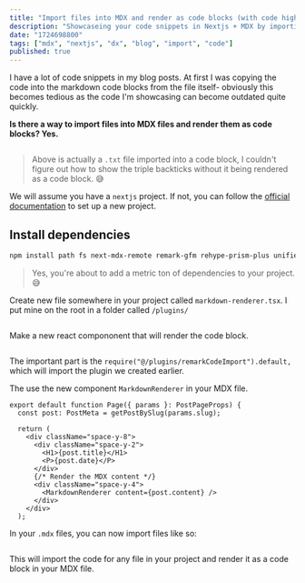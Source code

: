 ```yaml
---
title: "Import files into MDX and render as code blocks (with code highlighting)"
description: "Showcaseing your code snippets in Nextjs + MDX by importing the raw file"
date: "1724698800"
tags: ["mdx", "nextjs", "dx", "blog", "import", "code"]
published: true
---
```


I have a lot of code snippets in my blog posts. At first I was copying the code into the markdown code blocks from the file itself- obviously this becomes tedious as the code I'm showcasing can become outdated quite quickly.

**Is there a way to import files into MDX files and render them as code blocks? Yes.**

```markdown filepath="components/examples/markdown-import-file.txt"

```

> Above is actually a `.txt` file imported into a code block, I couldn't figure out how to show the triple backticks without it being rendered as a code block. 😅

We will assume you have a `nextjs` project. If not, you can follow the [official documentation](https://nextjs.org/docs/getting-started/installation) to set up a new project.

## Install dependencies

```bash
npm install path fs next-mdx-remote remark-gfm rehype-prism-plus unified unist-util-visit unist @types/unist @types/mdast
```

> Yes, you're about to add a metric ton of dependencies to your project. 😅

Create new file somewhere in your project called `markdown-renderer.tsx`. I put mine on the root in a folder called `/plugins/`

```ts filepath="plugins/remarkCodeImport.ts"

```

Make a new react compononent that will render the code block.

```tsx filepath="components/examples/markdown-renderer.tsx"

```

The important part is the `require("@/plugins/remarkCodeImport").default,` which will import the plugin we created earlier.

The use the new component `MarkdownRenderer` in your MDX file.

```tsx
export default function Page({ params }: PostPageProps) {
  const post: PostMeta = getPostBySlug(params.slug);

  return (
    <div className="space-y-8">
      <div className="space-y-2">
        <H1>{post.title}</H1>
        <P>{post.date}</P>
      </div>
      {/* Render the MDX content */}
      <div className="space-y-4">
        <MarkdownRenderer content={post.content} />
      </div>
    </div>
  );
```

In your `.mdx` files, you can now import files like so:

```markdown filepath="components/examples/markdown-import-file.txt"

```

This will import the code for any file in your project and render it as a code block in your MDX file.
